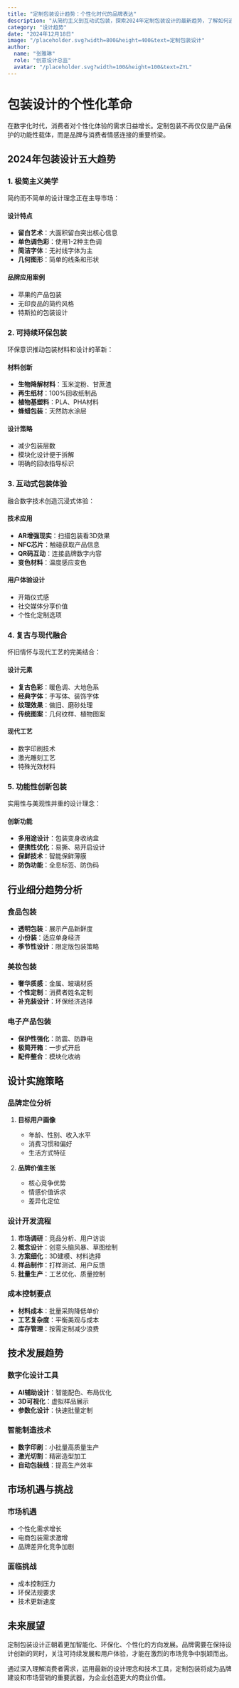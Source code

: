 ```yaml
---
title: "定制包装设计趋势：个性化时代的品牌表达"
description: "从简约主义到互动式包装，探索2024年定制包装设计的最新趋势，了解如何通过创新包装提升品牌价值。"
category: "设计趋势"
date: "2024年12月18日"
image: "/placeholder.svg?width=800&height=400&text=定制包装设计"
author:
  name: "张雅琳"
  role: "创意设计总监"
  avatar: "/placeholder.svg?width=100&height=100&text=ZYL"
---
```


# 包装设计的个性化革命

在数字化时代，消费者对个性化体验的需求日益增长。定制包装不再仅仅是产品保护的功能性载体，而是品牌与消费者情感连接的重要桥梁。

## 2024年包装设计五大趋势

### 1. 极简主义美学
简约而不简单的设计理念正在主导市场：

#### 设计特点
- **留白艺术**：大面积留白突出核心信息
- **单色调色彩**：使用1-2种主色调
- **简洁字体**：无衬线字体为主
- **几何图形**：简单的线条和形状

#### 品牌应用案例
- 苹果的产品包装
- 无印良品的简约风格
- 特斯拉的包装设计

### 2. 可持续环保包装
环保意识推动包装材料和设计的革新：

#### 材料创新
- **生物降解材料**：玉米淀粉、甘蔗渣
- **再生纸材**：100%回收纸制品
- **植物基塑料**：PLA、PHA材料
- **蜂蜡包装**：天然防水涂层

#### 设计策略
- 减少包装层数
- 模块化设计便于拆解
- 明确的回收指导标识

### 3. 互动式包装体验
融合数字技术创造沉浸式体验：

#### 技术应用
- **AR增强现实**：扫描包装看3D效果
- **NFC芯片**：触碰获取产品信息
- **QR码互动**：连接品牌数字内容
- **变色材料**：温度感应变色

#### 用户体验设计
- 开箱仪式感
- 社交媒体分享价值
- 个性化定制选项

### 4. 复古与现代融合
怀旧情怀与现代工艺的完美结合：

#### 设计元素
- **复古色彩**：暖色调、大地色系
- **经典字体**：手写体、装饰字体
- **纹理效果**：做旧、磨砂处理
- **传统图案**：几何纹样、植物图案

#### 现代工艺
- 数字印刷技术
- 激光雕刻工艺
- 特殊光效材料

### 5. 功能性创新包装
实用性与美观性并重的设计理念：

#### 创新功能
- **多用途设计**：包装变身收纳盒
- **便携性优化**：易撕、易开启设计
- **保鲜技术**：智能保鲜薄膜
- **防伪功能**：全息标签、防伪码

## 行业细分趋势分析

### 食品包装
- **透明包装**：展示产品新鲜度
- **小份装**：适应单身经济
- **季节性设计**：限定版包装策略

### 美妆包装
- **奢华质感**：金属、玻璃材质
- **个性定制**：消费者姓名定制
- **补充装设计**：环保经济选择

### 电子产品包装
- **保护性强化**：防震、防静电
- **极简开箱**：一步式开启
- **配件整合**：模块化收纳

## 设计实施策略

### 品牌定位分析
1. **目标用户画像**
   - 年龄、性别、收入水平
   - 消费习惯和偏好
   - 生活方式特征

2. **品牌价值主张**
   - 核心竞争优势
   - 情感价值诉求
   - 差异化定位

### 设计开发流程
1. **市场调研**：竞品分析、用户访谈
2. **概念设计**：创意头脑风暴、草图绘制
3. **方案细化**：3D建模、材料选择
4. **样品制作**：打样测试、用户反馈
5. **批量生产**：工艺优化、质量控制

### 成本控制要点
- **材料成本**：批量采购降低单价
- **工艺复杂度**：平衡美观与成本
- **库存管理**：按需定制减少浪费

## 技术发展趋势

### 数字化设计工具
- **AI辅助设计**：智能配色、布局优化
- **3D可视化**：虚拟样品展示
- **参数化设计**：快速批量定制

### 智能制造技术
- **数字印刷**：小批量高质量生产
- **激光切割**：精密造型加工
- **自动包装线**：提高生产效率

## 市场机遇与挑战

### 市场机遇
- 个性化需求增长
- 电商包装需求激增
- 品牌差异化竞争加剧

### 面临挑战
- 成本控制压力
- 环保法规要求
- 技术更新速度

## 未来展望

定制包装设计正朝着更加智能化、环保化、个性化的方向发展。品牌需要在保持设计创新的同时，关注可持续发展和用户体验，才能在激烈的市场竞争中脱颖而出。

通过深入理解消费者需求，运用最新的设计理念和技术工具，定制包装将成为品牌建设和市场营销的重要武器，为企业创造更大的商业价值。 